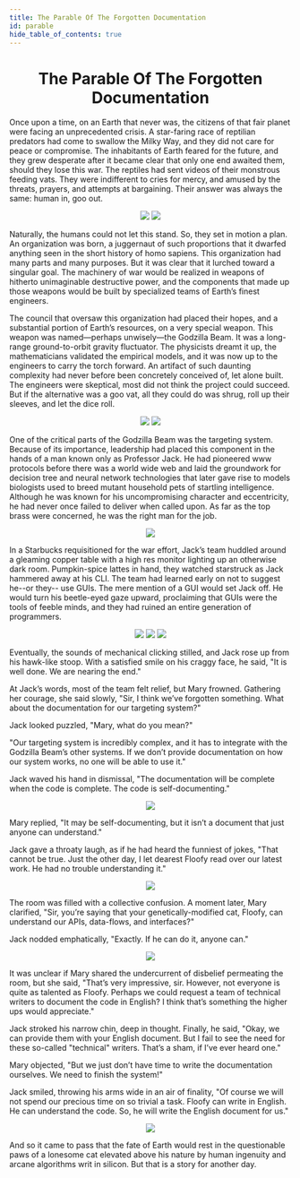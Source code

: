 ```yaml
---
title: The Parable Of The Forgotten Documentation
id: parable
hide_table_of_contents: true
---
```


<center><h1>The Parable Of The Forgotten Documentation</h1></center>

Once upon a time, on an Earth that never was, the citizens of that fair planet were facing an unprecedented crisis. A star-faring race of reptilian predators had come to swallow the Milky Way, and they did not care for peace or compromise. The inhabitants of Earth feared for the future, and they grew desperate after it became clear that only one end awaited them, should they lose this war. The reptiles had sent videos of their monstrous feeding vats. They were indifferent to cries for mercy, and amused by the threats, prayers, and attempts at bargaining. Their answer was always the same: human in, goo out.


<center>
  <img style={{border: "5px solid black"}} src={require('@site/static/img/parable/1.png').default} />
  <img style={{border: "5px solid black"}} src={require('@site/static/img/parable/2.png').default} />
</center>


Naturally, the humans could not let this stand. So, they set in motion a plan. An organization was born, a juggernaut of such proportions that it dwarfed anything seen in the short history of homo sapiens. This organization had many parts and many purposes. But it was clear that it lurched toward a singular goal. The machinery of war would be realized in weapons of hitherto unimaginable destructive power, and the components that made up those weapons would be built by specialized teams of Earth’s finest engineers.

The council that oversaw this organization had placed their hopes, and a substantial portion of Earth’s resources, on a very special weapon. This weapon was named—perhaps unwisely—the Godzilla Beam. It was a long-range ground-to-orbit gravity fluctuator. The physicists dreamt it up, the mathematicians validated the empirical models, and it was now up to the engineers to carry the torch forward. An artifact of such daunting complexity had never before been concretely conceived of, let alone built. The engineers were skeptical, most did not think the project could succeed. But if the alternative was a goo vat, all they could do was shrug, roll up their sleeves, and let the dice roll.


<center>
  <img style={{border: "5px solid black"}} src={require('@site/static/img/parable/4.png').default} />
  <img style={{border: "5px solid black"}} src={require('@site/static/img/parable/3.png').default} />
</center>


One of the critical parts of the Godzilla Beam was the targeting system. Because of its importance, leadership had placed this component in the hands of a man known only as Professor Jack. He had pioneered www protocols before there was a world wide web and laid the groundwork for decision tree and neural network technologies that later gave rise to models biologists used to breed mutant household pets of startling intelligence. Although he was known for his uncompromising character and eccentricity, he had never once failed to deliver when called upon. As far as the top brass were concerned, he was the right man for the job.

<center>
  <img style={{border: "5px solid black"}} src={require('@site/static/img/parable/8.png').default} />
</center>

In a Starbucks requisitioned for the war effort, Jack’s team huddled around a gleaming copper table with a high res monitor lighting up an otherwise dark room. Pumpkin-spice lattes in hand, they watched starstruck as Jack hammered away at his CLI. The team had learned early on not to suggest he--or they-- use GUIs. The mere mention of a GUI would set Jack off. He would turn his beetle-eyed gaze upward, proclaiming that GUIs were the tools of feeble minds, and they had ruined an entire generation of programmers.

<center>
  <img style={{border: "5px solid black"}} src={require('@site/static/img/parable/5.png').default} />
  <img style={{border: "5px solid black"}} src={require('@site/static/img/parable/7.png').default} />
  <img style={{border: "5px solid black"}} src={require('@site/static/img/parable/6.png').default} />
</center>


Eventually, the sounds of mechanical clicking stilled, and Jack rose up from his hawk-like stoop. With a satisfied smile on his craggy face, he said, "It is well done. We are nearing the end."

At Jack’s words, most of the team felt relief, but Mary frowned. Gathering her courage, she said slowly, "Sir, I think we’ve forgotten something. What about the documentation for our targeting system?"

Jack looked puzzled, "Mary, what do you mean?"

"Our targeting system is incredibly complex, and it has to integrate with the Godzilla Beam’s other systems. If we don’t provide documentation on how our system works, no one will be able to use it."

Jack waved his hand in dismissal, "The documentation will be complete when the code is complete. The code is self-documenting."


<center>
  <img style={{border: "5px solid black"}} src={require('@site/static/img/parable/9.png').default} />
</center>


Mary replied, "It may be self-documenting, but it isn’t a document that just anyone can understand."

Jack gave a throaty laugh, as if he had heard the funniest of jokes, "That cannot be true. Just the other day, I let dearest Floofy read over our latest work. He had no trouble understanding it."

<center>
  <img style={{border: "5px solid black"}} src={require('@site/static/img/parable/10.png').default} />
</center>

The room was filled with a collective confusion. A moment later, Mary clarified, "Sir, you’re saying that your genetically-modified cat, Floofy, can understand our APIs, data-flows, and interfaces?"

Jack nodded emphatically, "Exactly. If he can do it, anyone can."

<center>
  <img style={{border: "5px solid black"}} src={require('@site/static/img/parable/11.png').default} />
</center>

It was unclear if Mary shared the undercurrent of disbelief permeating the room, but she said, "That’s very impressive, sir. However, not everyone is quite as talented as Floofy. Perhaps we could request a team of technical writers to document the code in English?  I think that’s something the higher ups would appreciate."

Jack stroked his narrow chin, deep in thought. Finally, he said, "Okay, we can provide them with your English document. But I fail to see the need for these so-called "technical" writers. That’s a sham, if I’ve ever heard one."

Mary objected, "But we just don’t have time to write the documentation ourselves. We need to finish the system!"

Jack smiled, throwing his arms wide in an air of finality, "Of course we will not spend our precious time on so trivial a task. Floofy can write in English. He can understand the code. So, he will write the English document for us."

<center>
  <img style={{border: "5px solid black"}} src={require('@site/static/img/parable/12.png').default} />
</center>

And so it came to pass that the fate of Earth would rest in the questionable paws of a lonesome cat elevated above his nature by human ingenuity and arcane algorithms writ in silicon. But that is a story for another day.








